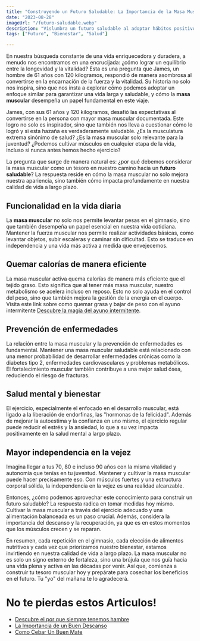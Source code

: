 ```yaml
---
title: "Construyendo un Futuro Saludable: La Importancia de la Masa Muscular"
date: "2023-08-28"
imageUrl: "/futuro-saludable.webp"
description: "Vislumbra un futuro saludable al adoptar hábitos positivos para una vida plena. Desde la alimentación hasta la actividad física, descubre cómo pequeñas elecciones diarias pueden allanar el camino hacia un bienestar duradero."
tags: ["Futuro", "Bienestar", "Salud"]

---
```


<CustomImage
  src="https://raw.githubusercontent.com/sebiten/posts/main/images/futuro-saludable.webp"
  alt="Construyendo un Futuro Saludable: La Importancia de la Masa Muscular"
/>

En nuestra búsqueda constante de una vida enriquecedora y duradera, a menudo nos encontramos en una encrucijada: ¿cómo lograr un equilibrio entre la longevidad y la vitalidad? Esta es una pregunta que James, un hombre de 61 años con 120 kilogramos, respondió de manera asombrosa al convertirse en la encarnación de la fuerza y ​​la vitalidad. Su historia no solo nos inspira, sino que nos insta a explorar cómo podemos adoptar un enfoque similar para garantizar una vida larga y saludable, y cómo la **masa muscular** desempeña un papel fundamental en este viaje.

James, con sus 61 años y 120 kilogramos, desafió las expectativas al convertirse en la persona con mayor masa muscular documentada. Este logro no solo es inspirador, sino que también nos lleva a cuestionar cómo lo logró y si esta hazaña es verdaderamente saludable. ¿Es la musculatura extrema sinónimo de salud? ¿Es la masa muscular solo relevante para la juventud? ¿Podemos cultivar músculos en cualquier etapa de la vida, incluso si nunca antes hemos hecho ejercicio?

La pregunta que surge de manera natural es: ¿por qué debemos considerar la masa muscular como un tesoro en nuestro camino hacia un **futuro saludable**? La respuesta reside en cómo la masa muscular no solo mejora nuestra apariencia, sino también cómo impacta profundamente en nuestra calidad de vida a largo plazo.

## Funcionalidad en la vida diaria

La **masa muscular** no solo nos permite levantar pesas en el gimnasio, sino que también desempeña un papel esencial en nuestra vida cotidiana. Mantener la fuerza muscular nos permite realizar actividades básicas, como levantar objetos, subir escaleras y caminar sin dificultad. Esto se traduce en independencia y una vida más activa a medida que envejecemos.

## Quemar calorías de manera eficiente

La masa muscular activa quema calorías de manera más eficiente que el tejido graso. Esto significa que al tener más masa muscular, nuestro metabolismo se acelera incluso en reposo. Esto no solo ayuda en el control del peso, sino que también mejora la gestión de la energía en el cuerpo. Visita este link sobre como quemar grasa y bajar de peso con el ayuno intermitente [Descubre la magia del ayuno intermitente](https://abelardo.blog/posts/ayuno-intermitente).

## Prevención de enfermedades

La relación entre la masa muscular y la prevención de enfermedades es fundamental. Mantener una masa muscular saludable está relacionado con una menor probabilidad de desarrollar enfermedades crónicas como la diabetes tipo 2, enfermedades cardiovasculares y problemas metabólicos. El fortalecimiento muscular también contribuye a una mejor salud ósea, reduciendo el riesgo de fracturas.

## Salud mental y bienestar

El ejercicio, especialmente el enfocado en el desarrollo muscular, está ligado a la liberación de endorfinas, las "hormonas de la felicidad". Además de mejorar la autoestima y la confianza en uno mismo, el ejercicio regular puede reducir el estrés y la ansiedad, lo que a su vez impacta positivamente en la salud mental a largo plazo.

## Mayor independencia en la vejez

Imagina llegar a tus 70, 80 e incluso 90 años con la misma vitalidad y autonomía que tenías en tu juventud. Mantener y cultivar la masa muscular puede hacer precisamente eso. Con músculos fuertes y una estructura corporal sólida, la independencia en la vejez es una realidad alcanzable.

Entonces, ¿cómo podemos aprovechar este conocimiento para construir un futuro saludable? La respuesta radica en tomar medidas hoy mismo. Cultivar la masa muscular a través del ejercicio adecuado y una alimentación balanceada es un paso crucial. Además, considera la importancia del descanso y la recuperación, ya que es en estos momentos que los músculos crecen y se reparan.

En resumen, cada repetición en el gimnasio, cada elección de alimentos nutritivos y cada vez que priorizamos nuestro bienestar, estamos invirtiendo en nuestra calidad de vida a largo plazo. La masa muscular no es solo un signo externo de fortaleza, sino una brújula que nos guía hacia una vida plena y activa en las décadas por venir. Así que, comienza a construir tu tesoro muscular hoy y prepárate para cosechar los beneficios en el futuro. Tu "yo" del mañana te lo agradecerá.


# No te pierdas estos Articulos!

- [Descubre el por que siempre tenemos hambre](https://abelardo.blog/posts/por-que-siempre-tenemos-hambre)
- [La Importancia de un Buen Descanso](https://abelardo.blog/posts/importancia-de-descansar-bien)
- [Como Cebar Un Buen Mate](https://abelardo.blog/posts/como-cebar-un-buen-mate) 